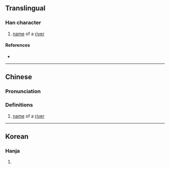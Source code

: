 {{character info/new}}
==Translingual==

===Han character===
{{Han char|rn=85|rad=水|as=13|sn=16|four=30114|canj=EBUG,XEBUG|ids=⿰氵睢}}

# [[name]] of a [[river]]

====References====
* {{Han ref|kx=0654.300|dkj=18451|dj=1065.080|hdz=31755.090|uh=6FC9|ud=28617|bh=EA41|bd=59969}}

----

{{yue-hanzi|jyut=|y=}}

==Chinese==
{{zh-forms}}

===Pronunciation===
{{zh-pron
|m=suī
|c=seoi1
|mc=y
|oc=y
|ma=
|cat=pn
}}

===Definitions===
{{zh-hanzi}}

# [[name]] of a [[river]]

----

==Korean==

===Hanja===
{{ko-hanja|hangeul=수|eumhun=|rv=su|mr=su|y=swu}}

# {{defn|lang=ko|sort=水13}}